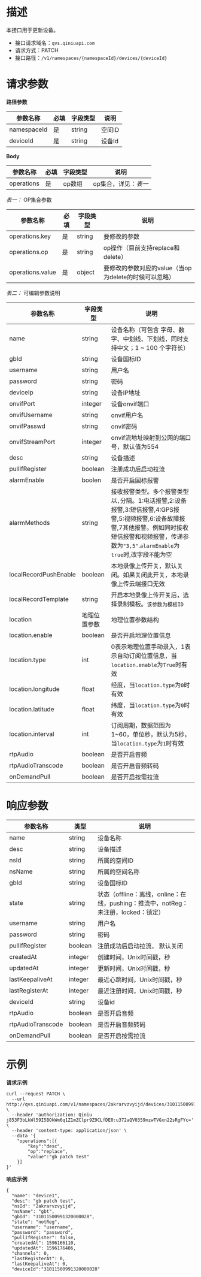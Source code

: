 # **描述**
本接口用于更新设备。

* 接口请求域名：`qvs.qiniuapi.com`
* 请求方式：PATCH
* 接口路径：`/v1/namespaces/{namespaceId}/devices/{deviceId}`

# **请求参数**
**路径参数**

|参数名称|必填|字段类型|说明|
|---|---|---|---|
|namespaceId|是|string|空间ID
|deviceId|是|string|设备Id

**Body**

|参数名称|必填|字段类型|说明|
|---|---|---|---|
|operations|是|op数组|op集合，详见：*表一*

*表一：* OP集合参数

|参数名称|必填|字段类型|说明|
|---|---|---|---|
|operations.key|是|string|要修改的参数
|operations.op|是|string|op操作（目前支持replace和delete）
|operations.value|是|object|要修改的参数对应的value（当op为delete的时候可以忽略）

*表二：* 可编辑参数说明

|参数名称|字段类型|说明|
|---|---|---|
|name|string|设备名称（可包含 字母、数字、中划线、下划线，同时支持中文；1 ~ 100 个字符长）
|gbId|string|设备国标ID
|username|string|用户名
|password|string|密码
|deviceIp|string|设备IP地址
|onvifPort|integer|设备onvif端口
|onvifUsername|string|onvif用户名
|onvifPasswd|string|onvif密码
|onvifStreamPort|integer|onvif流地址映射到公网的端口号，默认值为554
|desc|string|设备描述
|pullIfRegister|boolean|注册成功后启动拉流
|alarmEnable|boolen|是否开启国标报警
|alarmMethods|string|接收报警类型。多个报警类型以`,`分隔。1:电话报警,2:设备报警,3:短信报警,4:GPS报警,5:视频报警,6:设备故障报警,7其他报警。例如同时接收短信报警和视频报警，传递参数为`"3,5"`.`alarmEnable`为`true`时,改字段`不`能为空
|localRecordPushEnable|boolean|本地录像上传开关，默认关闭。如果关闭此开关，本地录像上传云端接口无效
|localRecordTemplate|string|开启本地录像上传开关后，选择录制模板。`该参数为模板ID`
|location|地理位置参数|地理位置参数结构
|location.enable|boolean|是否开启地理位置信息
|location.type|int|0表示地理位置手动录入，1表示自动订阅位置信息，当`location.enable`为`True`时有效
|location.longitude|float|经度，当`location.type`为`0`时有效
|location.latitude|float|纬度，当`location.type`为`0`时有效
|location.interval|int|订阅周期，数据范围为1~60，单位秒，默认为5秒，当`location.type`为`1`时有效
|rtpAudio|boolean|是否开启音频
|rtpAudioTranscode|boolean|是否开启音频转码
|onDemandPull|boolean|是否开启按需拉流


# **响应参数**

|参数名称|类型|说明|
|---|---|---|
|name|string|设备名称
|desc|string|设备描述
|nsId|string|所属的空间ID
|nsName|string|所属的空间名称
|gbId|string|设备国标ID
|state|string|状态（offline：离线，online：在线，pushing：推流中，notReg：未注册，locked：锁定）
|username|string|用户名
|password|string|密码
|pullIfRegister|boolean|注册成功后启动拉流， 默认关闭
|createdAt|integer|创建时间，Unix时间戳，秒	
|updatedAt|integer|更新时间，Unix时间戳，秒
|lastKeepaliveAt|integer|最近心跳时间，Unix时间戳，秒	
|lastRegisterAt|integer|最近注册时间，Unix时间戳，秒
|deviceId|string|设备id
|rtpAudio|boolean|是否开启音频
|rtpAudioTranscode|boolean|是否开启音频转码
|onDemandPull|boolean|是否开启按需拉流

# **示例**

**请求示例**
```
curl --request PATCH \
  --url http://qvs.qiniuapi.com/v1/namespaces/2akrarvzvyijd/devices/31011500991320000028 \
  --header 'authorization: Qiniu j853F3bLkWl59I5BOkWm6q1Z1mZClpr9Z9CLfDE0:u372aQV0359mzwTVGxn22sRgFYc=' \
  --header 'content-type: application/json' \
  --data '{
	"operations":[{
		"key":"desc",
		"op":"replace",
		"value":"gb patch test"
	}]
}'
```
  
**响应示例**
```
{
  "name": "device1",
  "desc": "gb patch test",
  "nsId": "2akrarvzvyijd",
  "nsName": "gbt",
  "gbId": "31011500991320000028",
  "state": "notReg",
  "username": "username",
  "password": "password",
  "pullIfRegister": false,
  "createdAt": 1596166110,
  "updatedAt": 1596176486,
  "channels": 0,
  "lastRegisterAt": 0,
  "lastKeepaliveAt": 0,
  "deviceId":"31011500991320000028"
```
